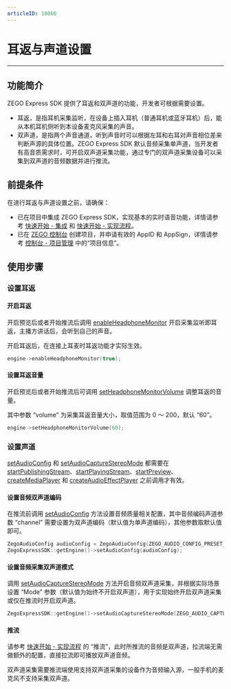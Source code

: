 ```yaml
---
articleID: 18066
---
```

# 耳返与声道设置

- - -

## 功能简介

ZEGO Express SDK 提供了耳返和双声道的功能，开发者可根据需要设置。

- 耳返，是指耳机采集监听，在设备上插入耳机（普通耳机或蓝牙耳机）后，能从本机耳机侧听到本设备麦克风采集的声音。
- 双声道，是指两个声音通道，听到声音时可以根据左耳和右耳对声音相位差来判断声源的具体位置。ZEGO Express SDK 默认音频采集单声道，当开发者有高音质需求时，可开启双声道采集功能，通过专门的双声道采集设备可以采集到双声道的音频数据并进行推流。

## 前提条件

在进行耳返与声道设置之前，请确保：

- 已在项目中集成 ZEGO Express SDK，实现基本的实时语音功能，详情请参考 [快速开始 - 集成](!ExpressAudioSDK-Integration/SDK_Integration) 和 [快速开始 - 实现流程](!ExpressAudioSDK-Integration/Solution_Implementation)。
- 已在 [ZEGO 控制台](https://console.zego.im) 创建项目，并申请有效的 AppID 和 AppSign，详情请参考 [控制台 - 项目管理](/console/guide-doc2) 中的“项目信息”。


## 使用步骤

### 设置耳返

#### 开启耳返

开启预览后或者开始推流后调用 [enableHeadphoneMonitor](@enableHeadphoneMonitor) 开启采集监听即耳返，主播方讲话后，会听到自己的声音。

<Note title="说明">


开启耳返后，在连接上耳麦时耳返功能才实际生效。

</Note>



```cpp
engine->enableHeadphoneMonitor(true);
```

#### 设置耳返音量

开启预览后或者开始推流后可调用 [setHeadphoneMonitorVolume](@setHeadphoneMonitorVolume) 调整耳返的音量。

其中参数 “volume” 为采集耳返音量大小，取值范围为 0 ～ 200，默认 “60”。

```cpp
engine->setHeadphoneMonitorVolume(60);
```

### 设置声道

<Warning title="注意">


[setAudioConfig](@setAudioConfig) 和 [setAudioCaptureStereoMode](@setAudioCaptureStereoMode) 都需要在 [startPublishingStream](@startPublishingStream)、[startPlayingStream](@startPlayingStream)、[startPreview](@startPreview)、[createMediaPlayer](@createMediaPlayer) 和 [createAudioEffectPlayer](@createAudioEffectPlayer) 之前调用才有效。 

</Warning>



#### 设置音频双声道编码

在推流前调用 [setAudioConfig](@setAudioConfig) 方法设置音频质量相关配置，其中音频编码声道参数 “channel” 需要设置为双声道编码（默认值为单声道编码），其他参数取默认值即可。

```cpp
ZegoAudioConfig audioConfig = ZegoAudioConfig(ZEGO_AUDIO_CONFIG_PRESET_HIGH_QUALITY_STEREO);
ZegoExpressSDK::getEngine()->setAudioConfig(audioConfig);
```

#### 设置音频采集双声道模式

调用 [setAudioCaptureStereoMode](@setAudioCaptureStereoMode) 方法开启音频双声道采集，并根据实际场景设置 “Mode” 参数（默认值为始终不开启双声道），用于实现始终开启双声道采集或仅在推流时开启双声道。

```cpp
ZegoExpressSDK::getEngine()->setAudioCaptureStereoMode(ZEGO_AUDIO_CAPTURE_STEREO_MODE_ALWAYS);
```

#### 推流

请参考 [快速开始 - 实现流程](!Integration/Solution_Implementation#3_3) 的 “推流”，此时所推流的音频是双声道，拉流端无需做额外的配置，直接拉流即可播放双声道音频。

<Note title="说明">


双声道采集需要推流端使用支持双声道采集的设备作为音频输入源，一般手机的麦克风不支持采集双声道。

</Note>


